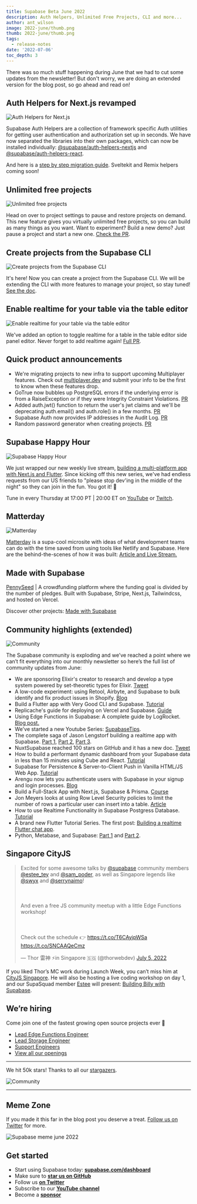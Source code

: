```yaml
---
title: Supabase Beta June 2022
description: Auth Helpers, Unlimited Free Projects, CLI and more...
author: ant_wilson
image: 2022-june/thumb.png
thumb: 2022-june/thumb.png
tags:
  - release-notes
date: '2022-07-06'
toc_depth: 3
---
```


There was so much stuff happening during June that we had to cut some updates from the newsletter! But don't worry, we are doing an extended version for the blog post, so go ahead and read on!

## Auth Helpers for Next.js revamped

![Auth Helpers for Next.js](/images/blog/2022-june/auth-helpers.png)

Supabase Auth Helpers are a collection of framework specific Auth utilities for getting user authentication and authorization set up in seconds. We have now separated the libraries into their own packages, which can now be installed individually: [@supabase/auth-helpers-nextjs](https://www.npmjs.com/package/@supabase/auth-helpers-nextjs) and [@supabase/auth-helpers-react](https://www.npmjs.com/package/@supabase/auth-helpers-react).

And here is a [step by step migration guide](https://github.com/supabase-community/auth-helpers/tree/main/packages/nextjs#migrating-from-supabasesupabase-auth-helpers-to-supabaseauth-helpers). Sveltekit and Remix helpers coming soon!

## Unlimited free projects

![Unlimited free projects](/images/blog/2022-june/unlimited-paused.png)

Head on over to project settings to pause and restore projects on demand. This new feature gives you virtually unlimited free projects, so you can build as many things as you want. Want to experiment? Build a new demo? Just pause a project and start a new one. [Check the PR](https://github.com/supabase/supabase/pull/7384).

## Create projects from the Supabase CLI

![Create projects from the Supabase CLI](/images/blog/2022-june/cli.png)

It's here! Now you can create a project from the Supabase CLI. We will be extending the CLI with more features to manage your project, so stay tuned! [See the doc](https://supabase.com/docs/reference/cli/supabase-projects-create).

## Enable realtime for your table via the table editor

![Enable realtime for your table via the table editor](/images/blog/2022-june/enable-realtime.png)

We've added an option to toggle realtime for a table in the table editor side panel editor. Never forget to add realtime again! [Full PR](https://github.com/supabase/supabase/pull/7346).

## Quick product announcements

- We're migrating projects to new infra to support upcoming Multiplayer features. Check out [multiplayer.dev](http://multiplayer.dev) and submit your info to be the first to know when these features drop.
- GoTrue now bubbles up PostgreSQL errors if the underlying error is from a RaiseException or if they were Integrity Constraint Violations. [PR](https://github.com/supabase/gotrue/pull/404)
- Added auth.jwt() function to return the user's jwt claims and we'll be deprecating auth.email() and auth.role() in a few months. [PR](https://github.com/supabase/gotrue/pull/484)
- Supabase Auth now provides IP addresses in the Audit Log. [PR](https://github.com/supabase/gotrue/pull/499)
- Random password generator when creating projects. [PR](https://github.com/supabase/supabase/pull/7249)

## Supabase Happy Hour

![Supabase Happy Hour](/images/blog/2022-june/happy-hour.jpg)

We just wrapped our new weekly live stream, [building a multi-platform app with Next.js and Flutter](https://youtube.com/playlist?list=PL5S4mPUpp4OvEgxBhoVxXb5YS1ZAZih2l). Since kicking off this new series, we've had endless requests from our US friends to "please stop dev'ing in the middle of the night" so they can join in the fun. You got it! 🎉

Tune in every Thursday at 17:00 PT | 20:00 ET on [YouTube](https://www.youtube.com/c/supabase) or [Twitch](https://www.twitch.tv/supabase_tv).

## Matterday

![Matterday](/images/blog/2022-june/matterday.png)

[Matterday](https://matterday.netlify.com/) is a supa-cool microsite with ideas of what development teams can do with the time saved from using tools like Netlify and Supabase. Here are the behind-the-scenes of how it was built: [Article and ](https://jonmeyers.io/blog/how-i-built-the-back-end-for-netlify%27s-matterday-project-with-supabase)[Live Stream.](https://www.youtube.com/watch?v=bl4k4IiYYAQ)

## Made with Supabase

[PennySeed](https://www.pennyseed.fund/) | A crowdfunding platform where the funding goal is divided by the number of pledges. Built with Supabase, Stripe, Next.js, Tailwindcss, and hosted on Vercel.

Discover other projects: [Made with Supabase](https://www.madewithsupabase.com/)

## Community highlights (extended)

![Community](/images/blog/2022-june/community.jpg)

The Supabase community is exploding and we’ve reached a point where we can’t fit everything into our monthly newsletter so here’s the full list of community updates from June:

- We are sponsoring Elixir's creator to research and develop a type system powered by set-theoretic types for Elixir. [Tweet](https://mobile.twitter.com/josevalim/status/1535008937640181760)
- A low-code experiment: using Retool, Airbyte, and Supabase to bulk identify and fix product issues in Shopify. [Blog](https://www.galenking.com/experimentations-using-retool-to-bulk-identify-and-fix-product-issues-in-shopify/)
- Build a Flutter app with Very Good CLI and Supabase. [Tutorial](https://verygood.ventures/blog/flutter-app-very-good-cli-supabase)
- Replicache's guide for deploying on Vercel and Supabase. [Guide](https://doc.replicache.dev/deploy-vercel-supabase)
- Using Edge Functions in Supabase: A complete guide by LogRocket. [Blog post.](https://blog.logrocket.com/using-edge-functions-supabase-complete-guide/)
- We've started a new Youtube Series: [SupabaseTips](https://www.youtube.com/watch?v=Jx8unDjLaKg&list=PL5S4mPUpp4OtesRpEKe2zdNzClH-6chOE).
- The complete saga of Jason Lengstorf building a realtime app with Supabase. [Part 1](https://www.youtube.com/watch?v=bcE_X2N1B40), [Part 2](https://www.youtube.com/watch?v=eNVCjPbsWPo), [Part 3](https://www.youtube.com/watch?v=HFi89g21DVE).
- NuxtSupabase reached 100 stars on GitHub and it has a new doc. [Tweet](https://twitter.com/baptistelprx/status/1535157225722941442)
- How to build a performant dynamic dashboard from your Supabase data in less than 15 minutes using Cube and React. [Tutorial](https://www.notion.so/Beta-Update-June-2022-bfedb1d17b264f2ca7ccfffb1cc581f9)
- Supabase for Persistence & Server-to-Client Push in Vanilla HTML/JS Web App. [Tutorial](https://javascript.plainenglish.io/supabase-for-persistence-and-server-to-client-push-in-vanilla-html-javascript-web-application-a-99ddd9e4e307)
- Arengu now lets you authenticate users with Supabase in your signup and login processes. [Blog](https://www.arengu.com/blog/product-update-june-2022#signup-and-auto-login-with-supabase)
- Build a Full-Stack App with Next.js, Supabase & Prisma. [Course](https://themodern.dev/courses/build-a-fullstack-app-with-nextjs-supabase-and-prisma-322389284337222224)
- Jon Meyers looks at using Row Level Security policies to limit the number of rows a particular user can insert into a table. [Article](https://jonmeyers.io/blog/using-a-row-level-security-policy-to-limit-the-number-of-rows-inserted-per-user)
- How to use Realtime Functionality in Supabase Postgress Database. [Tutorial](https://nextdev1111.hashnode.dev/how-to-use-realtime-functionality-in-supabase-postgress-database)
- A brand new Flutter Tutorial Series. The first post: [Building a realtime Flutter chat app](https://supabase.com/blog/flutter-tutorial-building-a-chat-app).
- Python, Metabase, and Supabase: [Part 1](https://supabase.com/blog/loading-data-supabase-python) and [Part 2](https://supabase.com/blog/visualizing-supabase-data-using-metabase).

## Singapore CityJS

<blockquote class="twitter-tweet">
  <p lang="en" dir="ltr">
    Excited for some awesome talks by
    <a href="https://twitter.com/supabase?ref_src=twsrc%5Etfw">@supabase</a>
    community members
    <a href="https://twitter.com/estee_tey?ref_src=twsrc%5Etfw">@estee_tey</a>
    and
    <a href="https://twitter.com/sam_poder?ref_src=twsrc%5Etfw">@sam_poder</a>, as well as Singapore
    legends like
    <a href="https://twitter.com/swyx?ref_src=twsrc%5Etfw">@swyx</a> and
    <a href="https://twitter.com/serrynaimo?ref_src=twsrc%5Etfw">@serrynaimo</a>! <br></br>
    <br></br>
    And even a free JS community meetup with a little Edge Functions workshop!
    <br></br>
    <br></br>
    Check out the schedule 👉
    <a href="https://t.co/T6CAyjpWSa">https://t.co/T6CAyjpWSa</a>
    <a href="https://t.co/SNCAAQeCmz">https://t.co/SNCAAQeCmz</a>
  </p>
  &mdash; Thor 雷神 ⚡️in Singapore 🇸🇬 (@thorwebdev)
  <a href="https://twitter.com/thorwebdev/status/1544198199912841216?ref_src=twsrc%5Etfw">
    July 5, 2022
  </a>
</blockquote>

If you liked Thor’s MC work during Launch Week, you can’t miss him at [CityJS Singapore](https://singapore.cityjsconf.org/). He will also be hosting a live coding workshop on day 1, and our SupaSquad member [Estee](https://twitter.com/estee_tey) will present: [Building Billy with Supabase](https://singapore.cityjsconf.org/speaker/6I8t2MoYGJ915dtK7jXglY).

## We’re hiring

Come join one of the fastest growing open source projects ever 🤗

- [Lead Edge Functions Engineer](https://boards.greenhouse.io/supabase/jobs/4568813004)
- [Lead Storage Engineer](https://boards.greenhouse.io/supabase/jobs/4568811004)
- [Support Engineers](https://boards.greenhouse.io/supabase/jobs/4191650004)
- [View all our openings](https://boards.greenhouse.io/supabase)

---

We hit 50k stars! Thanks to all our [stargazers](https://github.com/supabase/supabase/stargazers).

![Community](/images/blog/2022-june/stars-june-2022.png)

---

## Meme Zone

If you made it this far in the blog post you deserve a treat. [Follow us on Twitter](https://twitter.com/supabase) for more.

![Supabase meme june 2022](/images/blog/2022-june/meme.png)

## Get started

- Start using Supabase today: **[supabase.com/dashboard](https://supabase.com/dashboard/)**
- Make sure to **[star us on GitHub](https://github.com/supabase/supabase)**
- Follow us **[on Twitter](https://twitter.com/supabase)**
- Subscribe to our **[YouTube channel](https://www.youtube.com/c/supabase)**
- Become a **[sponsor](https://github.com/sponsors/supabase)**
